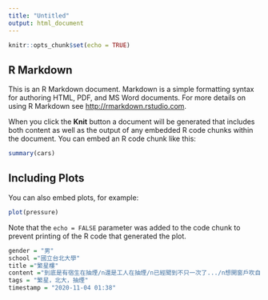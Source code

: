 ---
title: "Untitled"
output: html_document
---

```{r setup, include=FALSE}
knitr::opts_chunk$set(echo = TRUE)
```

## R Markdown

This is an R Markdown document. Markdown is a simple formatting syntax for authoring HTML, PDF, and MS Word documents. For more details on using R Markdown see <http://rmarkdown.rstudio.com>.

When you click the **Knit** button a document will be generated that includes both content as well as the output of any embedded R code chunks within the document. You can embed an R code chunk like this:

```{r cars}
summary(cars)
```

## Including Plots

You can also embed plots, for example:

```{r pressure, echo=FALSE}
plot(pressure)
```

Note that the `echo = FALSE` parameter was added to the code chunk to prevent printing of the R code that generated the plot.

```{r}
gender = "男"
school ="國立台北大學"
title ="繁星樓"
content ="到底是有宿生在抽煙/n還是工人在抽煙/n已經聞到不只一次了.../n想開窗戶吹自然風都不行"
tags = "繁星，北大，抽煙"
timestamp = "2020-11-04 01:38"

```




